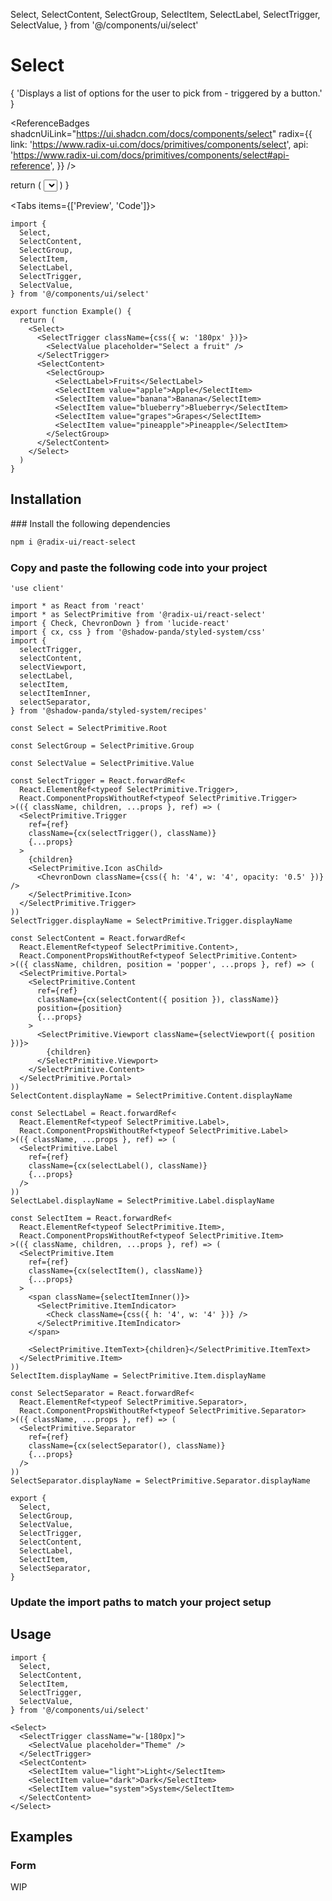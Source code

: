   Select,
  SelectContent,
  SelectGroup,
  SelectItem,
  SelectLabel,
  SelectTrigger,
  SelectValue,
} from '@/components/ui/select'

# Select

<Lead>
  {
    'Displays a list of options for the user to pick from - triggered by a button.'
  }
</Lead>

<ReferenceBadges
  shadcnUiLink="https://ui.shadcn.com/docs/components/select"
  radix={{
    link: 'https://www.radix-ui.com/docs/primitives/components/select',
    api: 'https://www.radix-ui.com/docs/primitives/components/select#api-reference',
  }}
/>

  return (
    <Select>
      <SelectTrigger className={css({ w: '180px' })}>
        <SelectValue placeholder="Select a fruit" />
      </SelectTrigger>
      <SelectContent>
        <SelectGroup>
          <SelectLabel>Fruits</SelectLabel>
          <SelectItem value="apple">Apple</SelectItem>
          <SelectItem value="banana">Banana</SelectItem>
          <SelectItem value="blueberry">Blueberry</SelectItem>
          <SelectItem value="grapes">Grapes</SelectItem>
          <SelectItem value="pineapple">Pineapple</SelectItem>
        </SelectGroup>
      </SelectContent>
    </Select>
  )
}

<Tabs items={['Preview', 'Code']}>
  <Tab>
    <Preview>
      <Example />
    </Preview>
  </Tab>
  <Tab>

```tsx copy
import {
  Select,
  SelectContent,
  SelectGroup,
  SelectItem,
  SelectLabel,
  SelectTrigger,
  SelectValue,
} from '@/components/ui/select'

export function Example() {
  return (
    <Select>
      <SelectTrigger className={css({ w: '180px' })}>
        <SelectValue placeholder="Select a fruit" />
      </SelectTrigger>
      <SelectContent>
        <SelectGroup>
          <SelectLabel>Fruits</SelectLabel>
          <SelectItem value="apple">Apple</SelectItem>
          <SelectItem value="banana">Banana</SelectItem>
          <SelectItem value="blueberry">Blueberry</SelectItem>
          <SelectItem value="grapes">Grapes</SelectItem>
          <SelectItem value="pineapple">Pineapple</SelectItem>
        </SelectGroup>
      </SelectContent>
    </Select>
  )
}
```

  </Tab>
</Tabs>

## Installation

<Steps>
### Install the following dependencies

```bash npm2yarn copy
npm i @radix-ui/react-select
```

### Copy and paste the following code into your project

```tsx filename="components/ui/select.tsx" copy
'use client'

import * as React from 'react'
import * as SelectPrimitive from '@radix-ui/react-select'
import { Check, ChevronDown } from 'lucide-react'
import { cx, css } from '@shadow-panda/styled-system/css'
import {
  selectTrigger,
  selectContent,
  selectViewport,
  selectLabel,
  selectItem,
  selectItemInner,
  selectSeparator,
} from '@shadow-panda/styled-system/recipes'

const Select = SelectPrimitive.Root

const SelectGroup = SelectPrimitive.Group

const SelectValue = SelectPrimitive.Value

const SelectTrigger = React.forwardRef<
  React.ElementRef<typeof SelectPrimitive.Trigger>,
  React.ComponentPropsWithoutRef<typeof SelectPrimitive.Trigger>
>(({ className, children, ...props }, ref) => (
  <SelectPrimitive.Trigger
    ref={ref}
    className={cx(selectTrigger(), className)}
    {...props}
  >
    {children}
    <SelectPrimitive.Icon asChild>
      <ChevronDown className={css({ h: '4', w: '4', opacity: '0.5' })} />
    </SelectPrimitive.Icon>
  </SelectPrimitive.Trigger>
))
SelectTrigger.displayName = SelectPrimitive.Trigger.displayName

const SelectContent = React.forwardRef<
  React.ElementRef<typeof SelectPrimitive.Content>,
  React.ComponentPropsWithoutRef<typeof SelectPrimitive.Content>
>(({ className, children, position = 'popper', ...props }, ref) => (
  <SelectPrimitive.Portal>
    <SelectPrimitive.Content
      ref={ref}
      className={cx(selectContent({ position }), className)}
      position={position}
      {...props}
    >
      <SelectPrimitive.Viewport className={selectViewport({ position })}>
        {children}
      </SelectPrimitive.Viewport>
    </SelectPrimitive.Content>
  </SelectPrimitive.Portal>
))
SelectContent.displayName = SelectPrimitive.Content.displayName

const SelectLabel = React.forwardRef<
  React.ElementRef<typeof SelectPrimitive.Label>,
  React.ComponentPropsWithoutRef<typeof SelectPrimitive.Label>
>(({ className, ...props }, ref) => (
  <SelectPrimitive.Label
    ref={ref}
    className={cx(selectLabel(), className)}
    {...props}
  />
))
SelectLabel.displayName = SelectPrimitive.Label.displayName

const SelectItem = React.forwardRef<
  React.ElementRef<typeof SelectPrimitive.Item>,
  React.ComponentPropsWithoutRef<typeof SelectPrimitive.Item>
>(({ className, children, ...props }, ref) => (
  <SelectPrimitive.Item
    ref={ref}
    className={cx(selectItem(), className)}
    {...props}
  >
    <span className={selectItemInner()}>
      <SelectPrimitive.ItemIndicator>
        <Check className={css({ h: '4', w: '4' })} />
      </SelectPrimitive.ItemIndicator>
    </span>

    <SelectPrimitive.ItemText>{children}</SelectPrimitive.ItemText>
  </SelectPrimitive.Item>
))
SelectItem.displayName = SelectPrimitive.Item.displayName

const SelectSeparator = React.forwardRef<
  React.ElementRef<typeof SelectPrimitive.Separator>,
  React.ComponentPropsWithoutRef<typeof SelectPrimitive.Separator>
>(({ className, ...props }, ref) => (
  <SelectPrimitive.Separator
    ref={ref}
    className={cx(selectSeparator(), className)}
    {...props}
  />
))
SelectSeparator.displayName = SelectPrimitive.Separator.displayName

export {
  Select,
  SelectGroup,
  SelectValue,
  SelectTrigger,
  SelectContent,
  SelectLabel,
  SelectItem,
  SelectSeparator,
}
```

### Update the import paths to match your project setup

</Steps>

## Usage

```tsx copy
import {
  Select,
  SelectContent,
  SelectItem,
  SelectTrigger,
  SelectValue,
} from '@/components/ui/select'
```

```tsx copy
<Select>
  <SelectTrigger className="w-[180px]">
    <SelectValue placeholder="Theme" />
  </SelectTrigger>
  <SelectContent>
    <SelectItem value="light">Light</SelectItem>
    <SelectItem value="dark">Dark</SelectItem>
    <SelectItem value="system">System</SelectItem>
  </SelectContent>
</Select>
```

## Examples

### Form

<Callout type="warning" emoji="⚒️">
  WIP
</Callout>
